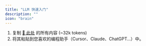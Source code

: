 ```yaml
---
title: "LLM 快速入门"
description: ""
icon: "brain"
---
```


1. 复制 [🔗 此处](https://docs.browser-use.com/llms-full.txt) 的所有内容 (~32k tokens)
2. 将其粘贴到您喜欢的编程助手（Cursor、Claude、ChatGPT...）中。